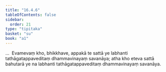 ```yaml
---
title: "16.4.6"
tableOfContents: false
sidebar:
  order: 21
type: "tipitaka"
basket: "su"
book: "a1"
---
```



<DynamicBreadcrumb />

<Division number="327" book="a1" bookNo="15" page="37">

<Paragraph number="418" book="a1">
…  Evamevaṃ kho, bhikkhave, appakā te sattā ye labhanti tathāgatappaveditaṃ dhammavinayaṃ savanāya; atha kho eteva sattā bahutarā ye na labhanti tathāgatappaveditaṃ dhammavinayaṃ savanāya.
</Paragraph>
</Division>